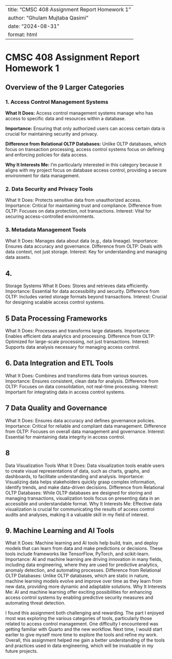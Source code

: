 --
title: "CMSC 408 Assignment Report Homework 1"
author: "Ghulam Mujtaba Qasimi"
date: "2024-08-31"
format: html
---

# CMSC 408 Assignment Report Homework 1

## Overview of the 9 Larger Categories

### 1. Access Control Management Systems
**What It Does:** 
Access control management systems manage who has access to specific data and resources within a database.

**Importance:** 
Ensuring that only authorized users can access certain data is crucial for maintaining security and privacy.

**Difference from Relational OLTP Databases:**
 Unlike OLTP databases, which focus on transaction processing, access control systems focus on defining and enforcing policies for data access.

**Why It Interests Me:** 
I’m particularly interested in this category because it aligns with my project focus on database access control, providing a secure environment for data management.

### 2. Data Security and Privacy Tools
What It Does: Protects sensitive data from unauthorized access.
Importance: Critical for maintaining trust and compliance.
Difference from OLTP: Focuses on data protection, not transactions.
Interest: Vital for securing access-controlled environments.

### 3. Metadata Management Tools
What It Does: Manages data about data (e.g., data lineage).
Importance: Ensures data accuracy and governance.
Difference from OLTP: Deals with data context, not just storage.
Interest: Key for understanding and managing data assets.

## 4.
Storage Systems
What It Does: Stores and retrieves data efficiently.
Importance: Essential for data accessibility and security.
Difference from OLTP: Includes varied storage formats beyond transactions.
Interest: Crucial for designing scalable access control systems.

## 5  Data Processing Frameworks
What It Does: Processes and transforms large datasets.
Importance: Enables efficient data analytics and processing.
Difference from OLTP: Optimized for large-scale processing, not just transactions.
Interest: Supports data analysis necessary for managing access control.

## 6. Data Integration and ETL Tools
What It Does: Combines and transforms data from various sources.
Importance: Ensures consistent, clean data for analysis.
Difference from OLTP: Focuses on data consolidation, not real-time processing.
Interest: Important for integrating data in access control systems.

## 7 Data Quality and Governance
What It Does: Ensures data accuracy and defines governance policies.
Importance: Critical for reliable and compliant data management.
Difference from OLTP: Focuses on overall data management and governance.
Interest: Essential for maintaining data integrity in access control.

## 8
Data Visualization Tools
What It Does: Data visualization tools enable users to create visual representations of data, such as charts, graphs, and dashboards, to facilitate understanding and analysis.
Importance: Visualizing data helps stakeholders quickly grasp complex information, identify trends, and make data-driven decisions.
Difference from Relational OLTP Databases: While OLTP databases are designed for storing and managing transactions, visualization tools focus on presenting data in an accessible and understandable format.
Why It Interests Me: Effective data visualization is crucial for communicating the results of access control audits and analyses, making it a valuable skill in my field of interest.

## 9. Machine Learning and AI Tools
What It Does: Machine learning and AI tools help build, train, and deploy models that can learn from data and make predictions or decisions. 
These tools include frameworks like TensorFlow, PyTorch, and scikit-learn.
Importance: AI and machine learning are driving innovation in many fields, including data engineering, where they are used for predictive analytics, anomaly detection, and automating processes.
Difference from Relational OLTP Databases: Unlike OLTP databases, which are static in nature, machine learning models evolve and improve over time as they learn from new data, providing more dynamic and adaptable solutions.
Why It Interests Me: AI and machine learning offer exciting possibilities for enhancing access control systems by enabling predictive security measures and automating threat detection.

I found this assignment both challenging and rewarding. The part I enjoyed most was exploring the various categories of tools,
 particularly those related to access control management. One difficulty I encountered was getting familiar with Quarto and the new workflow. Next time, 
 I would start earlier to give myself more time to explore the tools and refine my work. Overall, 
 this assignment helped me gain a better understanding of the tools and practices used in data engineering, 
 which will be invaluable in my future projects.
